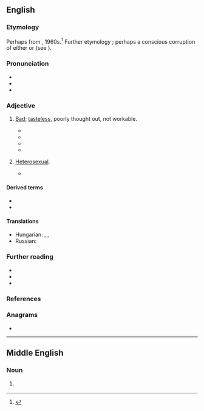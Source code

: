 {{also|Naff}}
==English==

===Etymology===
Perhaps from {{l|en|Polari}}, 1960s.<ref>{{R:Etymonline}}</ref> Further etymology {{unk|en|nocap=1}}; perhaps a conscious corruption of either {{m|en|fanny}} or {{m|en|eff|eff (off)}} (see {{m|en|naff off}}).

===Pronunciation===
* {{IPA|en|/næf/}}
* {{audio|en|En-au-naff.ogg|Audio (AU)}}
* {{rhymes|en|æf|s=1}}

===Adjective===
{{en-adj|er}}

# {{lb|en|Britain|colloquial|Polari}} [[bad|Bad]]; [[tasteless]],  poorly thought out, not workable.
#: {{ux|en|That tie is a bit '''naff''', don’t you think?}}
#: {{ux|en|That’s a really '''naff''' example.}}
#* {{quote-book|en|author=Robert Llewellyn|title=The Man on Platform Five|year=1998|publisher=Hodder & Stoughton|location=London|page=291|pageurl=https://archive.org/details/manonplatformfiv0000llew_t7q0/page/291/mode/1up|isbn=978-0-340-70789-0|passage=She was an ordinary woman in her dress style; she didn't wear a leather bodice or '''naff''' over-knee plastic spiky-heeled boots.}}
#* {{quote-av|en|role=XXXX|actor=Daniel Craig|year=2004|writer={{w|J. J. Connolly}}|title=Layer Cake|passage=I mean ten years ago a bit of charlie was for pop stars or a celebrities birthday bash. It was demonized by Daily Mail Readers getting drunk in '''naff''' wine bars.}}
#* {{quote-book|author=Simon Doonan|en|title=Gay men don't get fat|year=2012|publisher=Blue Rider Press|location=New York|page=206|pageurl=https://archive.org/details/gaymendontgetfat0000doon_w2y3/page/206/mode/1up|isbn=978-0-399-15873-5|passage=Remember, “tacky” means “cheap or glitzy”, whereas “naff” is about stylistic shortcomings which are horrifyingly average and pathetically ordinary. ''The Jersey Shore'' is tacky, but ''The Bachelor'' is '''naff'''.}}
#* {{quote-web|en|url=http://www.theguardian.com/commentisfree/2019/feb/23/amy-winehouse-hologram-tour-cancelled|title=Amy Winehouse could belt out a tune – her naff hologram can’t|author=Barbara Ellen|date=2019-02-24|work=The Guardian|passage= A mere seven years after her tragic death, isn’t it grim and tasteless to send her hologram off on some '''naff''' tour?}}
# {{lb|en|Polari}} [[heterosexual|Heterosexual]].
#* {{quote-book
|en
|year=2004
|first=Pip|last=Granger
|title=Trouble In Paradise
|passage=The omie was a veritable donkey beneath the waistband, darlings.  A donkey!  No wonder your boss-palone is so smitten. I've seen my share, dollies, but this old omiepalone was shaken to the core.  Such a terrible waste on a '''naff''' bloke.
}}

====Derived terms====
* {{l|en|naff all}}
* {{l|en|naff off}}

====Translations====
{{trans-top|in poor taste, not workable}}
{{trans-mid}}
* Hungarian: {{t+|hu|ciki}}, {{t|hu|cikis}}, {{t+|hu|gáz}}
* Russian: {{t+|ru|отстойный}}
{{trans-bottom}}

===Further reading===
* {{R:Lexico}}
* {{R:Merriam-Webster}}
* {{R:OneLook}}

===References===
<references/>

===Anagrams===
* {{anagrams|en|a=affn|FNAF|FNaF}}

----

==Middle English==

===Noun===
{{head|enm|noun}}

# {{tlb|enm|Northern ME}} {{alt form|enm|nave}}